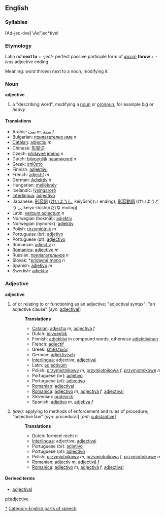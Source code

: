 ==English==
===Syllables===
[Ad-jec-tive] \Ad"jec*tive\

===Etymology===
Latin ''ad'' '''next to''' + ''-ject-'' perfect passive participle form of ''[[jacere]]'' '''throw''' + ''-ivus'' adjective ending

Meaning: word thrown next to a noun, modifying it.

===Noun===
'''adjective'''

# a "describing word", modifying a [[noun]] or [[pronoun]], for example ''big'' or ''heavy''

====Translations====
*Arabic: [[نعت]] ''m'', [[صفة]] ''f''
*Bulgarian: [[прилагателно име]] ''n''
*[[Catalan]]: [[adjectiu]] ''m''
*Chinese: [[形容词]]
*Czech: [[přídavné jméno]] ''n''
*Dutch: [[bijvoeglijk]] [[naamwoord]] ''n''
*Greek: [[επίθετο]]
*Finnish: [[adjektiivi]]
*French: [[adjectif]] ''m''
*German: [[Adjektiv]] ''n''
*Hungarian: [[melléknév]]
*Icelandic: [[lýsingarorð]]
*[[Interlingua]]: [[adjectivo]]
*Japanese: [[形容詞]] ([[けいようし]], keiyōshi)(い ending), [[形容動詞]] (けいようどうし, keiyō-dōshi)(だ/な ending)
*Latin: [[verbum adiectum]] ''n''
*Norwegian (bokmål): [[adjektiv]]
*Norwegian (nynorsk): [[adjektiv]]
*Polish: [[przymiotnik]] ''m''
*Portuguese (br): [[adjetivo]]
*Portuguese (pt): [[adjectivo]]
*Romanian: [[adjectiv]] ''n''
*[[Romanica]]: [[adjectivo]] ''m''
*Russian: [[прилaгaтeльнoe]] ''n''
*Slovak: *[[prídavné meno]] ''n''
*Spanish: [[adjetivo]] ''m''
*Swedish: [[adjektiv]]

===Adjective===
'''adjective'''

# of or relating to or functioning as an adjective; "adjectival syntax"; "an adjective clause" [''syn:'' [[adjectival]]]
#:'''Translations'''
#:*[[Catalan]]: [[adjectiu]] ''m'', [[adjectiva]] ''f''
#:*Dutch: [[bijvoeglijk]]
#:*Finnish: [[adjektiivi]] in compound words, otherwise [[adjektiivinen]]
#:*French: [[adjectif]]
#:*Greek: [[επιθετικός]]
#:*German: [[adjektivisch]]
#:*[[Interlingua]]: adjective, [[adjectival]]
#:*Latin: [[adjectivum]]
#:*Polish: [[przymiotnikowy]] ''m'', [[przymiotnikowa]] ''f'', [[przymiotnikowe]] ''n''
#:*Portuguese (br): [[adjetivo]]
#:*Portuguese (pt): [[adjectivo]]
#:*[[Romanian]]: [[adjectival]]
#:*[[Romanica]]: [[adjectivo]] ''m'', [[adjectiva]] ''f'', [[adjectival]]
#:*Slovenian: [[pridevnik]]
#:*Spanish: [[adjetivo]] ''m'', [[adjetiva]] ''f''
#''(law):'' applying to methods of enforcement and rules of procedure; "adjective law" [syn: procedural] [''ant:'' [[substantive]]]
#:'''Translations'''
#:*Dutch: formeel recht n
#:*[[Interlingua]]: adjective, [[adjectival]]
#:*Portuguese (br): [[adjetivo]]
#:*Portuguese (pt): [[adjectivo]]
#:*Polish: [[przymiotnikowy]] ''m'', [[przymiotnikowa]] ''f'', [[przymiotnikowe]] ''n''
#:*[[Romanian]]: [[adjectiv]] ''m'', [[adjectivă]] ''f''
#:*[[Romanica]]: [[adjectivo]] ''m'', [[adjectiva]] ''f'', [[adjectival]]

====Derived terms====
*[[adjectival]]

[[Category:English adjectives|*]]
[[Category:English parts of speech]]
[[pl:adjective]]
